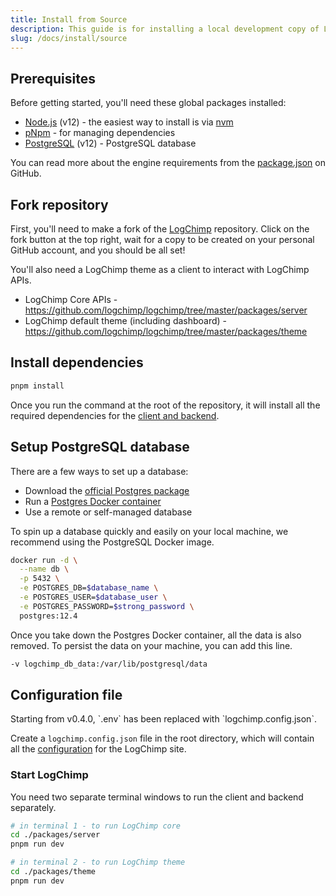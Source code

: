 ```yaml
---
title: Install from Source
description: This guide is for installing a local development copy of LogChimp from the source code, primarily for development purposes.
slug: /docs/install/source
---
```


## Prerequisites

Before getting started, you'll need these global packages installed:

- [Node.js](https://nodejs.org/) (v12) - the easiest way to install is via [nvm](https://github.com/creationix/nvm#install-script)
- [pNpm](https://pnpm.io/) - for managing dependencies
- [PostgreSQL](#setup-postgresql-database) (v12) - PostgreSQL database

You can read more about the engine requirements from the [package.json](https://github.com/logchimp/logchimp/blob/master/package.json) on GitHub.

## Fork repository

First, you'll need to make a fork of the [LogChimp](https://github.com/logchimp/logchimp) repository. Click on the fork button at the top right, wait for a copy to be created on your personal GitHub account, and you should be all set!

<Alert type="tip">
  You'll also need a LogChimp theme as a client to interact with LogChimp APIs.
</Alert>

- LogChimp Core APIs - https://github.com/logchimp/logchimp/tree/master/packages/server
- LogChimp default theme (including dashboard) - https://github.com/logchimp/logchimp/tree/master/packages/theme

## Install dependencies

```bash
pnpm install
```

Once you run the command at the root of the repository, it will install all the required dependencies for the [client and backend](/docs/architecture).

## Setup PostgreSQL database

There are a few ways to set up a database:

- Download the [official Postgres package](https://www.postgresql.org/download/)
- Run a [Postgres Docker container](https://hub.docker.com/_/postgres)
- Use a remote or self-managed database

To spin up a database quickly and easily on your local machine, we recommend using the PostgreSQL Docker image.

```bash
docker run -d \
  --name db \
  -p 5432 \
  -e POSTGRES_DB=$database_name \
  -e POSTGRES_USER=$database_user \
  -e POSTGRES_PASSWORD=$strong_password \
  postgres:12.4
```

Once you take down the Postgres Docker container, all the data is also removed. To persist the data on your machine, you can add this line.

```bash
-v logchimp_db_data:/var/lib/postgresql/data
```

## Configuration file

<Alert type="warning">
  Starting from v0.4.0, `.env` has been replaced with `logchimp.config.json`.
</Alert>

Create a `logchimp.config.json` file in the root directory, which will contain all the [configuration](/docs/config) for the LogChimp site.

### Start LogChimp

You need two separate terminal windows to run the client and backend separately.

```bash
# in terminal 1 - to run LogChimp core
cd ./packages/server
pnpm run dev

# in terminal 2 - to run LogChimp theme
cd ./packages/theme
pnpm run dev
```
